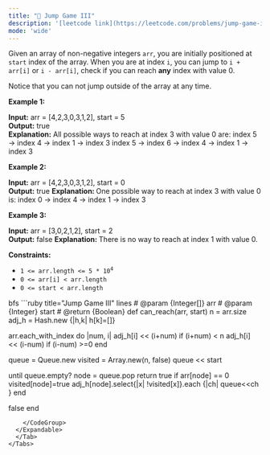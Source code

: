 ```yaml
---
title: "🧀 Jump Game III"
description: '[leetcode link](https://leetcode.com/problems/jump-game-iii/description/)'
mode: 'wide'
---
```

<Tabs>
  <Tab title="Question" icon="circle-question" iconType="regular">
    <Card>
      <p>Given an array of non-negative integers <code>arr</code>, you are initially positioned at <code>start</code>&nbsp;index of the array. When you are at index <code>i</code>, you can jump&nbsp;to <code>i + arr[i]</code> or <code>i - arr[i]</code>, check if you can reach&nbsp;<strong>any</strong> index with value 0.</p>  <p>Notice that you can not jump outside of the array at any time.</p>   <p><strong class="example">Example 1:</strong></p>   <strong>Input:</strong> arr = [4,2,3,0,3,1,2], start = 5 <br/> <strong>Output:</strong> true <br/> <strong>Explanation:</strong>  All possible ways to reach at index 3 with value 0 are:  index 5 -&gt; index 4 -&gt; index 1 -&gt; index 3  index 5 -&gt; index 6 -&gt; index 4 -&gt; index 1 -&gt; index 3    <p><strong class="example">Example 2:</strong></p>   <strong>Input:</strong> arr = [4,2,3,0,3,1,2], start = 0 <br/> <strong>Output:</strong> true  <strong>Explanation:  </strong>One possible way to reach at index 3 with value 0 is:  index 0 -&gt; index 4 -&gt; index 1 -&gt; index 3   <p><strong class="example">Example 3:</strong></p>   <strong>Input:</strong> arr = [3,0,2,1,2], start = 2 <br/> <strong>Output:</strong> false <strong>Explanation: </strong>There is no way to reach at index 1 with value 0.    <p><strong>Constraints:</strong></p>  <ul>  <li><code>1 &lt;= arr.length &lt;= 5 * 10<sup>4</sup></code></li>  <li><code>0 &lt;= arr[i] &lt;&nbsp;arr.length</code></li>  <li><code>0 &lt;= start &lt; arr.length</code></li> </ul> 
    </Card>
  </Tab>
  <Tab title="Solution" icon="lightbulb" iconType="regular" >
    <Card>
      bfs
</Card>
  <Expandable title="code">
    <CodeGroup dropdown>
```ruby title="Jump Game III" lines
# @param {Integer[]} arr
# @param {Integer} start
# @return {Boolean}
def can_reach(arr, start)
  n = arr.size
  adj_h = Hash.new {|h,k| h[k]=[]}

  arr.each_with_index do |num, i|
    adj_h[i] << (i+num) if (i+num) < n
    adj_h[i] << (i-num) if (i-num) >=0
  end

  queue = Queue.new
  visited = Array.new(n, false)
  queue << start

  until queue.empty?
    node = queue.pop
    return true if arr[node] == 0
    visited[node]=true
    adj_h[node].select{|x| !visited[x]}.each {|ch| queue<<ch }
  end

  false
end
```
    </CodeGroup>
  </Expandable>
  </Tab>
</Tabs>